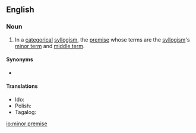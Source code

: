 ==English==

===Noun===
{{en-noun|head=[[minor]] [[premise]]|s}}

# {{lb|en|logic}} In a [[categorical]] [[syllogism]], the [[premise]] whose terms are the [[syllogism]]'s [[minor term]] and [[middle term]].

====Synonyms====
* {{l|en|subsumption}}

====Translations====
{{trans-top|premise}}
{{trans-mid}}
* Ido: {{t+|io|minoro}}
* Polish: {{t|pl|subsumpcja}}
* Tagalog: {{t|tl|nakapailalim na palagay}}
{{trans-bottom}}
[[io:minor premise]]